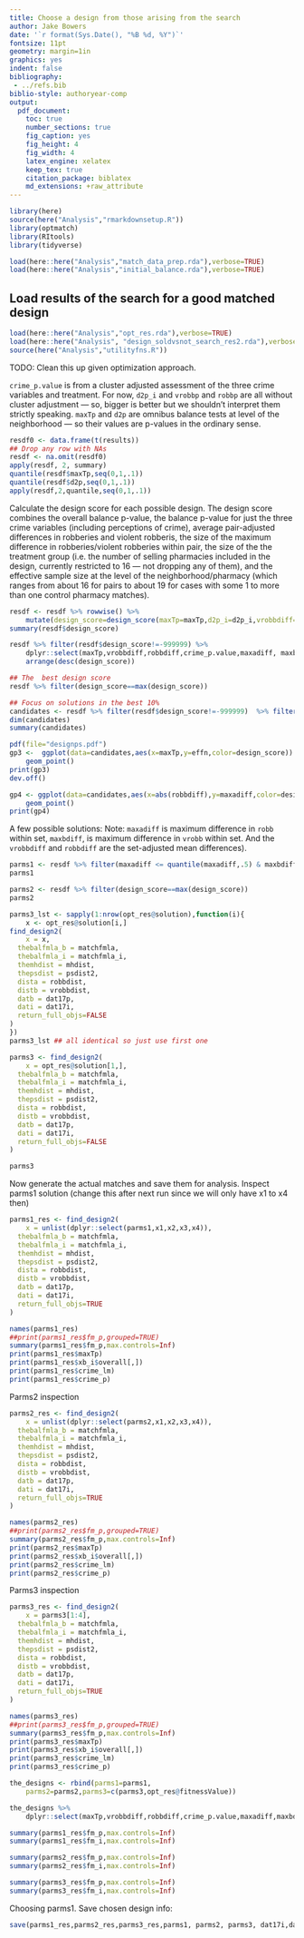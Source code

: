```yaml
---
title: Choose a design from those arising from the search
author: Jake Bowers
date: '`r format(Sys.Date(), "%B %d, %Y")`'
fontsize: 11pt
geometry: margin=1in
graphics: yes
indent: false
bibliography:
 - ../refs.bib
biblio-style: authoryear-comp
output:
  pdf_document:
    toc: true
    number_sections: true
    fig_caption: yes
    fig_height: 4
    fig_width: 4
    latex_engine: xelatex
    keep_tex: true
    citation_package: biblatex
    md_extensions: +raw_attribute
---
```



```r
library(here)
source(here("Analysis","rmarkdownsetup.R"))
library(optmatch)
library(RItools)
library(tidyverse)
```

```r
load(here::here("Analysis","match_data_prep.rda"),verbose=TRUE)
load(here::here("Analysis","initial_balance.rda"),verbose=TRUE)
```

## Load results of the search for a good matched design

```r
load(here::here("Analysis","opt_res.rda"),verbose=TRUE)
load(here::here("Analysis", "design_soldvsnot_search_res2.rda"),verbose=TRUE)
source(here("Analysis","utilityfns.R"))
```

TODO: Clean this up given optimization approach.


`crime_p.value` is from a cluster adjusted assessment of the three crime
variables and treatment. For now, `d2p_i` and `vrobbp` and `robbp` are all
without cluster adjustment --- so, bigger is better but we shouldn't interpret
them strictly speaking. `maxTp` and `d2p` are omnibus balance tests at level of
the neighborhood --- so their values are p-values in the ordinary sense.

```r
resdf0 <- data.frame(t(results))
## Drop any row with NAs
resdf <- na.omit(resdf0)
apply(resdf, 2, summary)
quantile(resdf$maxTp,seq(0,1,.1))
quantile(resdf$d2p,seq(0,1,.1))
apply(resdf,2,quantile,seq(0,1,.1))
```

Calculate the design score for each possible design. The design score combines
the overall balance p-value, the balance p-value for just the three crime
variables (including perceptions of crime), average pair-adjusted differences in
robberies and violent robberis, the size of the maximum difference in
robberies/violent robberies within pair, the size of the the treatment group
(i.e. the number of selling pharmacies included in the design, currently
restricted to 16 --- not dropping any of them), and the effective sample size
at the level of the neighborhood/pharmacy (which ranges from about 16 for pairs
to about 19 for cases with some 1 to more than one control pharmacy matches).

```r
resdf <- resdf %>% rowwise() %>%
    mutate(design_score=design_score(maxTp=maxTp,d2p_i=d2p_i,vrobbdiff=vrobbdiff,robbdiff=robbdiff,crime_p=crime_p.value,maxrobbdiff=maxadiff,maxvrobbdiff = maxbdiff,n_trt=n_trt,effn=effn)) %>% ungroup()
summary(resdf$design_score)

resdf %>% filter(resdf$design_score!=-999999) %>%
    dplyr::select(maxTp,vrobbdiff,robbdiff,crime_p.value,maxadiff, maxbdiff,n_trt,effn,design_score) %>%
    arrange(desc(design_score))

## The  best design score
resdf %>% filter(design_score==max(design_score))

## Focus on solutions in the best 10%
candidates <- resdf %>% filter(resdf$design_score!=-999999)  %>% filter(design_score>quantile(design_score,.95))
dim(candidates)
summary(candidates)
```


```r
pdf(file="designps.pdf")
gp3 <-  ggplot(data=candidates,aes(x=maxTp,y=effn,color=design_score)) +
	geom_point()
print(gp3)
dev.off()

gp4 <- ggplot(data=candidates,aes(x=abs(robbdiff),y=maxadiff,color=design_score)) +
	geom_point()
print(gp4)

```

A few possible solutions: Note: `maxadiff` is maximum
difference in `robb` within set, `maxbdiff`, is maximum difference in `vrobb`
within set. And the `vrobbdiff` and `robbdiff` are the set-adjusted mean
differences).


```r


parms1 <- resdf %>% filter(maxadiff <= quantile(maxadiff,.5) & maxbdiff <= quantile(maxbdiff,.5)) %>% filter(maxTp==max(maxTp))
parms1

parms2 <- resdf %>% filter(design_score==max(design_score))
parms2

parms3_lst <- sapply(1:nrow(opt_res@solution),function(i){
    x <- opt_res@solution[i,]
find_design2(
    x = x,
  thebalfmla_b = matchfmla,
  thebalfmla_i = matchfmla_i,
  themhdist = mhdist,
  thepsdist = psdist2,
  dista = robbdist,
  distb = vrobbdist,
  datb = dat17p,
  dati = dat17i,
  return_full_objs=FALSE
)
})
parms3_lst ## all identical so just use first one

parms3 <- find_design2(
    x = opt_res@solution[1,],
  thebalfmla_b = matchfmla,
  thebalfmla_i = matchfmla_i,
  themhdist = mhdist,
  thepsdist = psdist2,
  dista = robbdist,
  distb = vrobbdist,
  datb = dat17p,
  dati = dat17i,
  return_full_objs=FALSE
)

parms3
```

Now generate the actual matches and save them for analysis.
Inspect parms1 solution (change this after next run since we will only have x1
to x4 then)

```r
parms1_res <- find_design2(
    x = unlist(dplyr::select(parms1,x1,x2,x3,x4)),
  thebalfmla_b = matchfmla,
  thebalfmla_i = matchfmla_i,
  themhdist = mhdist,
  thepsdist = psdist2,
  dista = robbdist,
  distb = vrobbdist,
  datb = dat17p,
  dati = dat17i,
  return_full_objs=TRUE
)

names(parms1_res)
##print(parms1_res$fm_p,grouped=TRUE)
summary(parms1_res$fm_p,max.controls=Inf)
print(parms1_res$maxTp)
print(parms1_res$xb_i$overall[,])
print(parms1_res$crime_lm)
print(parms1_res$crime_p)
```


Parms2 inspection

```r
parms2_res <- find_design2(
    x = unlist(dplyr::select(parms2,x1,x2,x3,x4)),
  thebalfmla_b = matchfmla,
  thebalfmla_i = matchfmla_i,
  themhdist = mhdist,
  thepsdist = psdist2,
  dista = robbdist,
  distb = vrobbdist,
  datb = dat17p,
  dati = dat17i,
  return_full_objs=TRUE
)

names(parms2_res)
##print(parms2_res$fm_p,grouped=TRUE)
summary(parms2_res$fm_p,max.controls=Inf)
print(parms2_res$maxTp)
print(parms2_res$xb_i$overall[,])
print(parms2_res$crime_lm)
print(parms2_res$crime_p)
```



Parms3 inspection


```r
parms3_res <- find_design2(
    x = parms3[1:4],
  thebalfmla_b = matchfmla,
  thebalfmla_i = matchfmla_i,
  themhdist = mhdist,
  thepsdist = psdist2,
  dista = robbdist,
  distb = vrobbdist,
  datb = dat17p,
  dati = dat17i,
  return_full_objs=TRUE
)

names(parms3_res)
##print(parms3_res$fm_p,grouped=TRUE)
summary(parms3_res$fm_p,max.controls=Inf)
print(parms3_res$maxTp)
print(parms3_res$xb_i$overall[,])
print(parms3_res$crime_lm)
print(parms3_res$crime_p)
```



```r
the_designs <- rbind(parms1=parms1,
    parms2=parms2,parms3=c(parms3,opt_res@fitnessValue))

the_designs %>%
    dplyr::select(maxTp,vrobbdiff,robbdiff,crime_p.value,maxadiff,maxbdiff,n,n_trt,n_ctrl,effn,design_score)

summary(parms1_res$fm_p,max.controls=Inf)
summary(parms1_res$fm_i,max.controls=Inf)

summary(parms2_res$fm_p,max.controls=Inf)
summary(parms2_res$fm_i,max.controls=Inf)

summary(parms3_res$fm_p,max.controls=Inf)
summary(parms3_res$fm_i,max.controls=Inf)

```

Choosing parms1. 
Save chosen design info:

```r
save(parms1_res,parms2_res,parms3_res,parms1, parms2, parms3, dat17i,dat17p,file=here("Analysis","design_soldvsnot.rda"))
```






